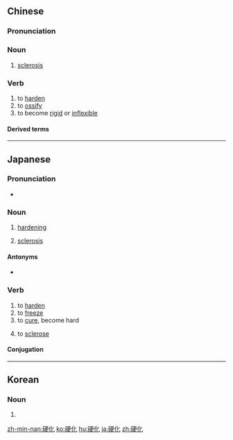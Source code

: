 ==Chinese==
{{zh-forms}}

===Pronunciation===
{{zh-pron
|m=yìnghuà
|c=ngaang6 faa3
|h=pfs=ngang-fa
|mn=qz:ngǐ-hòa/tp,xm:ngī-hòa/kh:ngē-hòa/zz:ngēe-hòa
|cat=n,v
}}

===Noun===
{{zh-noun}}

# [[sclerosis]]

===Verb===
{{zh-verb}}

# to [[harden]]
# to [[ossify]]
# to become [[rigid]] or [[inflexible]]

====Derived terms====
{{zh-der|動脈硬化|硬化症|動脈粥樣硬化}}

----

==Japanese==
{{ja-kanjitab|こう|か|yomi=o}}

===Pronunciation===
* {{ja-pron|こうか|yomi=o}}

===Noun===
{{ja-noun|こうか}}

# [[hardening]]
# {{lb|ja|medicine|sort=こうか}} [[sclerosis]]

====Antonyms====
* {{ja-r|軟化|なんか}}

===Verb===
{{ja-verb-suru|tr=intrans|こうか}}

# to [[harden]]
# to [[freeze]]
# to [[cure]], become hard
# {{lb|ja|medicine|sort=こうか}} to [[sclerose]]

====Conjugation====
{{ja-suru|こうか}}
----
==Korean==
{{ko-hanjatab}}

===Noun===
{{ko-noun|hj|hangeul=경화}}

# {{hanja form of|경화}}

[[zh-min-nan:硬化]]
[[ko:硬化]]
[[hu:硬化]]
[[ja:硬化]]
[[zh:硬化]]